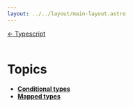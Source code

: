 ---
layout: ../../layout/main-layout.astro
---
<a href="/">← Typescript </a> <br /> <br />

# Topics

- [**Conditional types**](./typescript/conditional-types)
- [**Mapped types**](./typescript/mapped-types)
